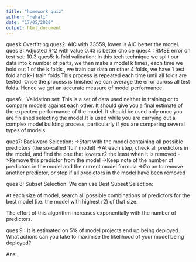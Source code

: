 ```yaml
---
title: "homework quiz"
author: "nehali"
date: "17/05/2020"
output: html_document
---
```

ques1: Overfitting
ques2: AIC with 33559, lower is AIC better the model.
ques 3: Adjusted R^2 with value 0.43 is better choice
ques4 : RMSE error on test set: 10.3
ques5: k-fold validation: In this tech technique we split our data into k number of parts, we then make a model k times, each time we hold out 1 of the k folds , we train our data on other 4 folds, we have 1 test fold and k-1 train folds.This process is repeated each time until all folds are tested. Once the process is finished we can average the error across all test folds. Hence we get an accurate measure of model performance.

ques6:- Validation set: This is a set of data used neither in training or to compare models against each other. It should give you a final estimate of the expected performance of the model. It should be used only once you are finished selecting the model.It is used while you are carrying out a complex model building process, particularly if you are comparing several types of models.

ques7: Backward Selection: ->Start with the model containing all possible predictors (the so-called ‘full’ model)
->At each step, check all predictors in the model, and find the one that lowers r2 the least when it is removed
->Remove this predictor from the model
->Keep note of the number of predictors in the model and the current model formula
->Go on to remove another predictor, or stop if all predictors in the model have been removed


ques 8: Subset Selection: 
We can use Best Subset Selection: 

At each size of model, search all possible combinations of predictors for the best model (i.e. the model with highest r2) of that size.

The effort of this algorithm increases exponentially with the number of predictors.

ques 9 : It is estimated on 5% of model projects end up being deployed. What actions can you take to maximise the likelihood of your model being deployed?

Ans: 